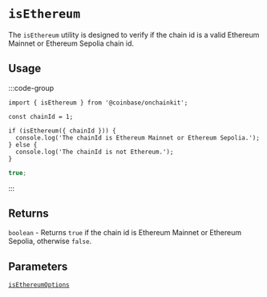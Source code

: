# `isEthereum`

The `isEthereum` utility is designed to verify if the chain id is a valid Ethereum Mainnet or Ethereum Sepolia chain id.

## Usage

:::code-group

```tsx [code]
import { isEthereum } from '@coinbase/onchainkit';

const chainId = 1;

if (isEthereum({ chainId })) {
  console.log('The chainId is Ethereum Mainnet or Ethereum Sepolia.');
} else {
  console.log('The chainId is not Ethereum.');
}
```

```ts [return value]
true;
```

:::

## Returns

`boolean` - Returns `true` if the chain id is Ethereum Mainnet or Ethereum Sepolia, otherwise `false`.

## Parameters

[`isEthereumOptions`](/config/types#isethereumoptions)
